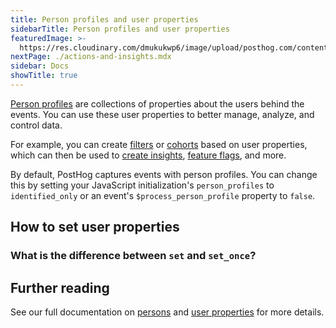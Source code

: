 ```yaml
---
title: Person profiles and user properties
sidebarTitle: Person profiles and user properties
featuredImage: >-
  https://res.cloudinary.com/dmukukwp6/image/upload/posthog.com/contents/docs/getting-started/images/docs-properties.png
nextPage: ./actions-and-insights.mdx
sidebar: Docs
showTitle: true
---
```



[Person profiles](/docs/data/persons) are collections of properties about the users behind the events. You can use these user properties to better manage, analyze, and control data. 

For example, you can create [filters](/docs/product-analytics/trends#filtering-events-based-on-properties) or [cohorts](/docs/data/cohorts) based on user properties, which can then be used to [create insights](/docs/product-analytics/insights), [feature flags](/docs/feature-flags), and more. 

By default, PostHog captures events with person profiles. You can change this by setting your JavaScript initialization's `person_profiles` to `identified_only` or an event's `$process_person_profile` property to `false`.

## How to set user properties

<UserPropertiesHowToSet/>

### What is the difference between `set` and `set_once`?

<UserPropertiesSetVsSetOnce/>

## Further reading

See our full documentation on [persons](/docs/data/persons) and [user properties](/docs/data/user-properties) for more details.
